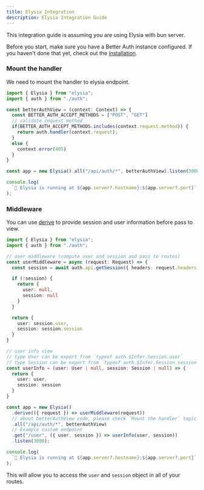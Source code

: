 ```yaml
---
title: Elysia Integration
description: Elysia Integration Guide
---
```


This integration guide is assuming you are using Elysia with bun server.

Before you start, make sure you have a Better Auth instance configured. If you haven't done that yet, check out the [installation](/docs/installation).

### Mount the handler

We need to mount the handler to elysia endpoint.

```ts
import { Elysia } from "elysia";
import { auth } from "./auth";

const betterAuthView = (context: Context) => {
  const BETTER_AUTH_ACCEPT_METHODS = ["POST", "GET"]
  // validate request method
  if(BETTER_AUTH_ACCEPT_METHODS.includes(context.request.method)) {
    return auth.handler(context.request);
  }
  else {
    context.error(405)
  }
}

const app = new Elysia().all("/api/auth/*", betterAuthView).listen(3000);

console.log(
  `🦊 Elysia is running at ${app.server?.hostname}:${app.server?.port}`
);
```

### Middleware

You can use [derive](https://elysiajs.com/essential/handler.html#derive) to provide session and user information before pass to view.

```ts
import { Elysia } from "elysia";
import { auth } from "./auth";

// user middleware (compute user and session and pass to routes)
const userMiddleware = async (request: Request) => {
  const session = await auth.api.getSession({ headers: request.headers });

  if (!session) {
    return {
      user: null,
      session: null
    }
  }

  return {
    user: session.user,
    session: session.session
  }
}

// user info view
// type User can be export from `typeof auth.$Infer.Session.user`
// type Session can be export from `typeof auth.$Infer.Session.session`
const userInfo = (user: User | null, session: Session | null) => {
  return {
    user: user,
    session: session
  }
}

const app = new Elysia()
  .derive(({ request }) => userMiddleware(request))
  // about betterAuthView code, please check `Mount the handler` topic 
  .all("/api/auth/*", betterAuthView)
  // Example custom endpoint
  .get("/user", ({ user, session }) => userInfo(user, session))
  .listen(3000);

console.log(
  `🦊 Elysia is running at ${app.server?.hostname}:${app.server?.port}`
);

```

This will allow you to access the `user` and `session` object in all of your routes.
